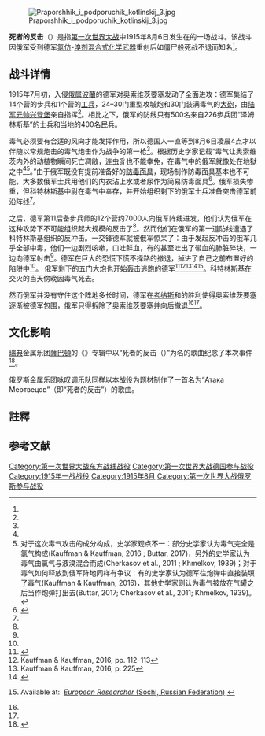 {{Infobox military conflict
| conflict    = 死者的反击
| width       = 
| partof      = [[东方战线_(第一次世界大战)|第一次世界大战东线战场]] 
| image       = 
| caption     = 
| date        = 1915年8月6日
| place       = [[俄罗斯帝国|俄罗斯帝国]][[俄屬波蘭|俄屬波蘭]]{{tsl|en|Osowiec-Twierdza|奥索维茨要塞镇}}奥索维茨要塞（今属[[波兰|波兰]]）
| coordinates = 
| map_type    = 
| map_relief  = 
| latitude    = 
| longitude   = 
| map_size    = 
| map_marksize = 
| map_caption = 
| map_label   = 
| territory   = 
| result = [[俄羅斯帝國陸軍|俄军]][[皮洛士式胜利|惨胜]]
*[[德意志帝國陸軍|德军]]被击溃
*俄军于8月18日撤军
| status      = 
| combatants_header = 交战双方
| combatant1  = {{flagdeco|German Empire}} [[德意志帝國|德意志帝國]]
| combatant2  = {{flagdeco|Russian Empire}} [[俄罗斯帝国|俄罗斯帝国]]
| combatant3  = 
| commander1  = {{flagdeco|German Empire}} [[保罗·冯·兴登堡|保罗·冯·兴登堡]]
| commander2  = {{flagdeco|Russian Empire}} {{tsl|ru|Котлинский,_Владимир_Карпович|弗拉基米尔·科特林斯基}}{{KIA}}
| commander3  = 
| units1      = 
| units2      = 
| units3      = 
| strength1   = 15个营，7000-8000名士兵
| strength2   = 900名士兵，包含500名正规军和400名民兵（民兵中大概有60-100人参与了反击）
| strength3   = 
| casualties1 = 不明
| casualties2 = 严重
| casualties3 = 
| notes       = 
| campaignbox = {{Campaignbox 東線戰場（第一次世界大戰）}}
}}
[[File:Praporshhik_i_podporuchik_kotlinskij_3.jpg|thumb]]

'''死者的反击'''（{{lang-en|Attack of the Dead Men}}）是指[[第一次世界大战|第一次世界大战]]中1915年8月6日发生在{{tsl|en|Osowiec Fortress|奥索维茨要塞}}的一场战斗。该战斗因俄军受到德军[[氯|氯仿]]-[[溴|溴剂]][[混合物|混合式]][[化学武器|化学武器]]重创后如僵尸般死战不退而知名<ref name=jour />。

==战斗详情==
1915年7月初，入侵[[俄属波蘭|俄属波蘭]]的德军对奥索维茨要塞发动了全面进攻：德军集结了14个营的步兵和1个营的[[工兵|工兵]]，24–30门重型攻城炮和30门装满毒气的[[大砲|大砲]]，由[[陆军元帅|陆军元帅]][[保罗·冯·兴登堡|兴登堡]]亲自指挥<ref name=jour />。相比之下，俄军的防线只有500名来自226步兵团“泽姆林斯基”的士兵和当地的400名民兵。

毒气必须要有合适的风向才能发挥作用，所以德国人一直等到8月6日凌晨4点才以伴随以常规炮击的毒气炮击作为战争的第一枪<ref name=jour />。根据历史学家记载“毒气让奥索维茨内外的动植物瞬间死亡凋敝，连虫豸也不能幸免，在毒气中的俄军就像处在地狱之中<ref name=jour /><ref>对于这次毒气攻击的成分构成，史学家观点不一：部分史学家认为毒气完全是氯气构成(Kauffman & Kauffman, 2016 ; Buttar, 2017)，另外的史学家认为毒气由氯气与液溴混合而成(Cherkasov et al., 2011 ; Khmelkov, 1939)；对于毒气如何释放到俄军阵地同样有争议：有的史学家认为德军往炮弹中直接装填了毒气(Kauffman & Kauffman, 2016)，其他史学家则认为毒气被放在气罐之后当作炮弹打出去(Buttar, 2017; Cherkasov et al., 2011; Khmelkov, 1939)。</ref>。”由于俄军既没有提前准备好的[[防毒面具|防毒面具]]，现场制作防毒面具基本也不可能，大多数俄军士兵用他们的内衣沾上水或者尿作为简易防毒面具<ref name="Ranker">{{cite web|url=https://www.ranker.com/list/attack-of-the-dead-men-battle-facts/laura-allan|title='The Attack Of The Dead Men' Is One Of The Most Horrifying Battles You've Never Heard Of|first=Laura|last=Allan|work=[[Ranker.com|Ranker.com]]|access-date=2020-07-15|archive-date=2019-08-10|archive-url=https://web.archive.org/web/20190810224312/https://www.ranker.com/list/attack-of-the-dead-men-battle-facts/laura-allan|dead-url=no}}</ref>。俄军损失惨重，但科特林斯基中尉在毒气中幸存，并开始组织剩下的俄军士兵准备突击德军前沿阵线<ref name="Ranker"/>。

之后，德军第11后备步兵师的12个营约7000人向俄军阵线进发，他们认为俄军在这种攻势下不可能组织起大规模的反击了<ref name=jour />。然而他们在俄军的第一道防线遭遇了科特林斯基组织的反冲击。一交锋德军就被俄军惊呆了：由于发起反冲击的俄军几乎全部中毒，他们一边剧烈咳嗽，口吐鲜血，有的甚至吐出了带血的肺脏碎块，一边向德军射击<ref name=jour />。德军在巨大的恐慌下慌不择路的撤退，掉进了自己之前布置好的陷阱中<ref name="Ranker"/>。 俄军剩下的五门大炮也开始轰击逃跑的德军<ref>{{cite book |last1=Petrone |first1=Karen |editor1-last=Ziino |editor1-first=Bart |title=Remembering the First World War |date=2015 |publisher=Routledge |location=London |page=135 |url=https://books.google.com/books?id=XEu2BQAAQBAJ&pg=PA135#v=onepage&q&f=false |chapter=7. 'Now Russia returns its history to itself':  Russia celebrates the centenary of the First World War |access-date=2020-07-15 |archive-date=2020-08-11 |archive-url=https://web.archive.org/web/20200811080522/https://books.google.com/books?id=XEu2BQAAQBAJ&pg=PA135#v=onepage&q&f=false |dead-url=no }}</ref><ref name="kauffman_112">Kauffman & Kauffman, 2016, pp. 112–113</ref><ref name="kauffman_225">Kauffman & Kauffman, 2016, p. 225</ref><ref>{{cite book |last1=Buttar |first1=Prit |title=Germany Ascendant: The Eastern Front 1915 |date=2017 |publisher=Osprey Publishing |location=Oxford, England |page=318 |url=https://books.google.com/books?id=1oGXCwAAQBAJ&pg=PA318#v=onepage&q&f=false |access-date=2020-07-15 |archive-date=2020-08-09 |archive-url=https://web.archive.org/web/20200809235554/https://books.google.com/books?id=1oGXCwAAQBAJ&pg=PA318#v=onepage&q&f=false |dead-url=no }}</ref><ref name=jour>{{cite journal |last1=Cherkasov |first1=Alexander А. |last2=Ryabtsev |first2=Alexander А. |last3=Menjkovsky |first3=Vyacheslav I. |title=«Dead Men Attack» (Osovets, 1915): Archive Sources Approach |journal=European Researcher, series A |date=15 December 2011 |volume=2 |issue=12 |pages=1577–1582 |url=http://www.erjournal.ru/journals_n/1324195868.pdf |access-date=2020-07-15 |archive-date=2020-11-11 |archive-url=https://web.archive.org/web/20201111213006/http://www.erjournal.ru/journals_n/1324195868.pdf |dead-url=no }} Available at:  [http://www.erjournal.ru/en/archive.html?number=2011-12-15-12:07:18&journal=24 ''European Researcher'' (Sochi, Russian Federation)] {{Wayback|url=http://www.erjournal.ru/en/archive.html?number=2011-12-15-12:07:18&journal=24 |date=20200715103325 }}</ref>。科特林斯基在交火的当天傍晚因毒气死去。

然而俄军并没有守住这个阵地多长时间，德军在[[考那斯要塞|考纳斯]]和{{tsl|en|Siege of Novogeorgievsk|新格奧爾吉耶夫斯克围城战|莫德林要塞}}的胜利使得奥索维茨要塞逐渐被德军包围，俄军只得拆除了奥索维茨要塞并向后撤退<ref name="kauffman_112"/><ref name="kauffman_225"/>。

==文化影响==
[[瑞典|瑞典]]金属乐团[[薩巴頓|薩巴頓]]的《{{tsl|en|The Great War (Sabaton album)|The Great War}}》专辑中以“死者的反击（{{lang-en|The Attack of the Dead Men}}）”为名的歌曲纪念了本次事件<ref>{{Cite web|url=https://www.sabaton.net/discography/the-great-war/the-attack-of-the-dead-men/|title=The Attack Of The Dead Men - Lyrics|website=Sabaton|access-date=2020-07-15|archive-date=2020-12-06|archive-url=https://web.archive.org/web/20201206010408/https://www.sabaton.net/discography/the-great-war/the-attack-of-the-dead-men/|dead-url=no}}</ref>。

俄罗斯金属乐团[[咏叹调乐队|咏叹调乐队]]同样以本战役为题材制作了一首名为“Атака Мертвецов”（即“死者的反击”）的歌曲。

==註釋==
{{Portal|第一次世界大战}}
{{reflist}}
==参考文献==
{{Reflist|list=
*{{cite book |last1=Kauffman |first1=J.E. |last2=Kauffman |first2=H.W. |title=Verdun 1916: The Renaissance of the Fortress |date=2016 |publisher=Pen and Sword |location=Barnsley, England |pages= |url=https://books.google.com/books?id=DTZmDAAAQBAJ&pg=PA112#v=onepage&q&f=false}}
*{{cite book|ref=khmelkov|language=ru|url=http://rufort.info/library/hmelkov/hmelkov.html|last1=Хмельков С.А. (Khmelkov, S.A.)|title=Борьба за Осовец (Struggle for Osovets)|publisher=Государственное военное издательство наркомата обороны СССР|location=Moscow|year=1939|access-date=2020-07-15|archive-date=2020-07-27|archive-url=https://web.archive.org/web/20200727110110/http://rufort.info/library/hmelkov/hmelkov.html|dead-url=no}}
*{{cite book|ref=perzyk| language=pl|url= |last1=Perzyk Bogusław |title=Twierdza Osowiec 1882–1915 |publisher=Militaria Bogusława Perzyka |location=Warszawa |year=2004 |isbn = 83-907405-1-6}}
}}

[[Category:第一次世界大战东方战线战役|Category:第一次世界大战东方战线战役]]
[[Category:第一次世界大战德国参与战役|Category:第一次世界大战德国参与战役]]
[[Category:1915年一战战役|Category:1915年一战战役]]
[[Category:1915年8月|Category:1915年8月]]
[[Category:第一次世界大战俄罗斯参与战役|Category:第一次世界大战俄罗斯参与战役]]